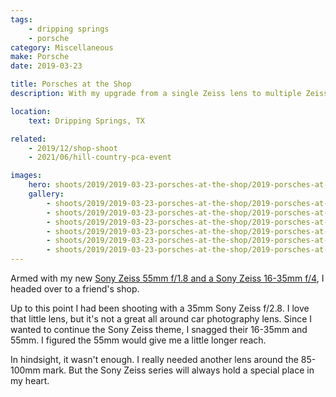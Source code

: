 ```yaml
---
tags:
    - dripping springs
    - porsche
category: Miscellaneous
make: Porsche
date: 2019-03-23

title: Porsches at the Shop
description: With my upgrade from a single Zeiss lens to multiple Zeiss lenses it's time to take a trip to a nearby Porsche restoration shop in Dripping Springs, TX.

location:
    text: Dripping Springs, TX

related:
    - 2019/12/shop-shoot
    - 2021/06/hill-country-pca-event

images:
    hero: shoots/2019/2019-03-23-porsches-at-the-shop/2019-porsches-at-the-shop_005.jpg
    gallery:
        - shoots/2019/2019-03-23-porsches-at-the-shop/2019-porsches-at-the-shop_001.jpg
        - shoots/2019/2019-03-23-porsches-at-the-shop/2019-porsches-at-the-shop_002.jpg
        - shoots/2019/2019-03-23-porsches-at-the-shop/2019-porsches-at-the-shop_003.jpg
        - shoots/2019/2019-03-23-porsches-at-the-shop/2019-porsches-at-the-shop_004.jpg
        - shoots/2019/2019-03-23-porsches-at-the-shop/2019-porsches-at-the-shop_005.jpg
        - shoots/2019/2019-03-23-porsches-at-the-shop/2019-porsches-at-the-shop_006.jpg
---
```


Armed with my new [Sony Zeiss 55mm f/1.8 and a Sony Zeiss 16-35mm f/4](/blog/car-photography-update), I headed over to a friend's shop.

Up to this point I had been shooting with a 35mm Sony Zeiss f/2.8. I love that little lens, but it's not a great all around car photography lens. Since I wanted to continue the Sony Zeiss theme, I snagged their 16-35mm and 55mm. I figured the 55mm would give me a little longer reach.

In hindsight, it wasn't enough. I really needed another lens around the 85-100mm mark. But the Sony Zeiss series will always hold a special place in my heart.
